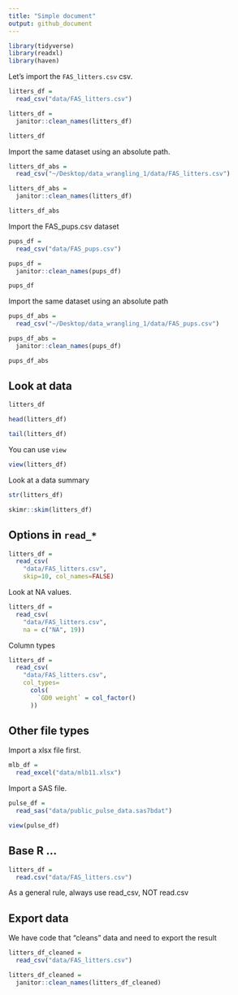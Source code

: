 ```yaml
---
title: "Simple document"
output: github_document
---
```


```r
library(tidyverse)
library(readxl)
library(haven)
```


Let's import the `FAS_litters.csv` csv.

```r
litters_df = 
  read_csv("data/FAS_litters.csv")

litters_df = 
  janitor::clean_names(litters_df)

litters_df

```

Import the same dataset using an absolute path.

```r
litters_df_abs = 
  read_csv("~/Desktop/data_wrangling_1/data/FAS_litters.csv")

litters_df_abs = 
  janitor::clean_names(litters_df)

litters_df_abs
```

Import the FAS_pups.csv dataset
```r
pups_df = 
  read_csv("data/FAS_pups.csv")

pups_df = 
  janitor::clean_names(pups_df)

pups_df
```

Import the same dataset using an absolute path
```r
pups_df_abs = 
  read_csv("~/Desktop/data_wrangling_1/data/FAS_pups.csv")

pups_df_abs = 
  janitor::clean_names(pups_df)

pups_df_abs
```

## Look at data

```r
litters_df

head(litters_df)

tail(litters_df)
```

You can use `view`
```r
view(litters_df)
```

Look at a data summary

```r
str(litters_df)

skimr::skim(litters_df)
```


## Options in `read_*`

```r
litters_df = 
  read_csv(
    "data/FAS_litters.csv",
    skip=10, col_names=FALSE)
```

Look at NA values.

```r
litters_df = 
  read_csv(
    "data/FAS_litters.csv",
    na = c("NA", 19))
```

Column types

```r
litters_df =
  read_csv(
    "data/FAS_litters.csv",
    col_types=
      cols(
        `GD0 weight` = col_factor()
      ))
```


## Other file types

Import a xlsx file first.

```r
mlb_df =
  read_excel("data/mlb11.xlsx")
```

Import a SAS file.

```r
pulse_df =
  read_sas("data/public_pulse_data.sas7bdat")

view(pulse_df)
```

## Base R ...

```r
litters_df = 
  read.csv("data/FAS_litters.csv")
```
As a general rule, always use read_csv, NOT read.csv


## Export data

We have code that "cleans" data and need to export the result

```r
litters_df_cleaned =
  read_csv("data/FAS_litters.csv")

litters_df_cleaned =
  janitor::clean_names(litters_df_cleaned)
```


